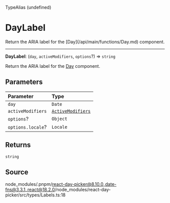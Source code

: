 <SectionTitle>TypeAlias (undefined)</SectionTitle>

# DayLabel

<Description>
Return the ARIA label for the [Day](/api/main/functions/Day.md) component.
</Description>

---

<a id="undefined" name="undefined"></a>

<SignatureMemberIdentifier>**DayLabel**: (`day`, `activeModifiers`, `options`?) => `string`</SignatureMemberIdentifier>

Return the ARIA label for the [Day](/api/main/functions/Day.md) component.

## Parameters

| Parameter | Type |
| :------ | :------ |
| `day` | `Date` |
| `activeModifiers` | [`ActiveModifiers`](/api/main/type-aliases/ActiveModifiers.md) |
| `options`? | `Object` |
| `options.locale`? | `Locale` |

## Returns

`string`

## Source

node\_modules/.pnpm/react-day-picker@8.10.0\_date-fns@3.3.1\_react@18.2.0/node\_modules/react-day-picker/src/types/Labels.ts:18
